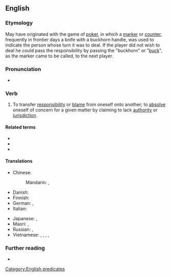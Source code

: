 ==English==
{{wikipedia|Buck passing}}

===Etymology===
May have originated with the game of [[poker]], in which a [[marker]] or [[counter]], frequently in frontier days a knife with a buckhorn handle, was used to indicate the person whose turn it was to deal. If the player did not wish to deal he could pass the responsibility by passing the "buckhorn" or "[[buck]]", as the marker came to be called, to the next player.

===Pronunciation===
* {{audio|en|En-au-pass the buck.ogg|Audio (AU)}}

===Verb===
{{en-verb|passes the buck|passing the buck|passed the buck}}

# {{lb|en|idiomatic|informal}} To transfer [[responsibility]] or [[blame]] from oneself onto another; to [[absolve]] oneself of concern for a given matter by claiming to lack [[authority]] or [[jurisdiction]].

====Related terms====
* {{l|en|buck-passing}}
* {{l|en|buck-passer}}
* {{l|en|the buck stops here}}

====Translations====
{{trans-top|to transfer responsibility or blame from oneself}}
* Chinese:
*: Mandarin: {{t|cmn|推卸責任|sc=Hani}}, {{t|cmn|推卸责任|tr=tuīxiè zérèn|sc=Hani}}
* Danish: {{t|da|sende aben videre}} {{qualifier|lit.: passing the monkey along}}
* Finnish: {{t|fi|pakoilla vastuuta}}
* German: {{t|de|die [[Verantwortung]] [[weiterreichen]] (an)}}, {{t|de|die [[Verantwortung]] [[schieben]] (auf)}}
* Italian: {{t|it|fare a scaricabarili}}
{{trans-mid}}
* Japanese: {{t+|ja|蜥蜴の尻尾切り}} {{qualifier|lit.: cutting the lizard's tail}}, {{t|ja|[[盥回し]]にする|tr=たらいまわし‐にする, "taraimawasi" ni suru}}
* Maori: {{t|mi|whakarare}}, {{t|mi|uapare}}
* Russian: {{t|ru|[[сва́ливать]] [[отве́тственность]]|impf}}, {{t|ru|переводи́ть стре́лки|impf}} {{qualifier|coll., lit.: move the arrows}}
* Vietnamese: {{t|vi|đổ trách nhiệm}} {{qualifier|lit.: to pour responsibility}}, {{t|vi|chuồi trách nhiệm}} {{qualifier|lit.: to sneak in responsibility}}, {{t|vi|đổ tội}} {{qualifier|lit.: to pour blame}}, {{t|vi|đổ lỗi}} {{qualifier|lit.: to pour blame}}, {{t|vi|đổ quanh}} {{qualifier|lit.: to pour it around}}
{{trans-bottom}}

===Further reading===
* {{R:Phrase Finder|url=https://www.phrases.org.uk/meanings/pass-the-buck.html}}

[[Category:English predicates]]